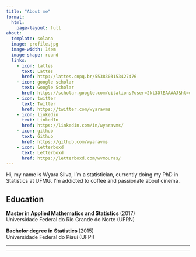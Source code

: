 ```yaml
---
title: "About me"
format: 
  html:
    page-layout: full
about:
  template: solana
  image: profile.jpg
  image-width: 14em
  image-shape: round
  links:
    - icon: lattes
      text: Lattes
      href: http://lattes.cnpq.br/5538303153427476
    - icon: google scholar
      text: Google Scholar
      href: https://scholar.google.com/citations?user=2kt3OlEAAAAJ&hl=en
    - icon: twitter
      text: Twitter
      href: https://twitter.com/wyaravms
    - icon: linkedin
      text: LinkedIn
      href: https://linkedin.com/in/wyaravms/
    - icon: github
      text: Github
      href: https://github.com/wyaravms
    - icon: letterboxd
      text: Letterboxd
      href: https://letterboxd.com/wvmouras/
---
```


::: {#hero-heading}
Hi, my name is Wyara Silva, I'm a statistician, currently doing my PhD in Statistics at UFMG. I'm addicted to coffee and passionate about cinema.

## Education

<strong> Master in Applied Mathematics and Statistics </strong> (2017)\
Universidade Federal do Rio Grande do Norte (UFRN)

<strong>Bachelor degree in Statistics </strong> (2015)\
Universidade Federal do Piauí (UFPI)
:::

------------------------------------------------------------------------

------------------------------------------------------------------------

